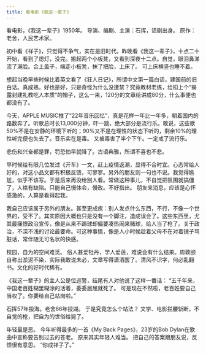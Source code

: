 ```yaml
---
title: 看电影《我这一辈子》
---
```


看电影，《我这一辈子》1950年。
导演、编剧、主演：石挥，话剧出身。
原作：老舍，人民艺术家。

初中看《祥子》，只觉得不争气，实在是旧时代。昨晚看《我这一辈子》，十点二十开始，看到了熄灯，没完。搬起两个小板凳，又看到深夜十二点。自觉，眼泪鼻涕流了满脸。合上盖子，端走小板凳，抹了把脸，上床了。
可上床横竖也睡不着。

想起当晚早些时候比着英文看了《狂人日记》，所谓中文第一篇白话，建国前的旧白话。真成熟。好也是好，只是奇怪为什么没遭禁？究竟教材老练，给扣上个“揭露封建礼教吃人本质”的帽子，这么一来，120分的文章给讲成80分，什么事便也都没有了。

今天，APPLE MUSIC推了“22年音乐回忆”，真是花样一年比一年多，朝着国内的路数奔了。听歌总时长13,000分钟，吓一跳，绝大部分是流行乐。敢说，这些歌50%不是在安静的环境下听的；90%又不是在理性的状态下听的，剩余10%的理性听完便也失去了。音乐实在是毒。
又被毒害了半个下午。一定戒了流行乐。

悲伤和兴奋都是罪，罚恐怕早就降了。古语典雅，所谓不喜也不悲。

早时候给有限几位发过《开车》一文，赶上疫情返潮，显得不合时宜。心态常给人好的，对这小品文都有积极反馈，可寥寥。另外的朋友则一句也不说。我觉得尴尬，似乎不该写。于是后来再没给别人看。常做这种事儿，不自觉把氛围就搞僵了，人格有缺陷。只能自己慢体会，慢改。不好指出。
朋友来消息，应该是心怀感激的，人算是看得起我。

我自己应该属于另外的朋友。甚至更成疾：别人发点什么东西，不行，不像一个世界的，受不了。其实原因大概也只是没有一个脚注，造成误会了。这些东西里，尤其最痛恨政治宣传，像是从来不踢球却偏要凑热闹来赌球，给人当了枪了。关于政治，不深不浅的讨论最要命。可这种事情，像是人小时候趁着父母不在对着镜子骂脏话，常伴随无可名状的快感。

校园，自为的空间难觅。
俗人甚爱牡丹，学人爱莲，难说会有什么结果。周敦颐自称出淤泥不染，实际我敢说未必，文章写得潇洒罢了。清风不识字，何必乱翻书。文化的好时代稀有。

《我这一辈子》的主人公是位巡警，结尾有人对他说了这样一番话：
“五千年来，中国老百姓糊里糊涂的活着，委委屈屈就死了。
可是现在不然啦，老百姓要自己当权了。你要给自己站岗啦。”

石挥57年投海。老舍66年投湖。
于是究竟怎么个站法？
文学、电影拦腰斩断，不自觉的枪，把自为的世俗给毙了。

年轻最是恶。
今年听得最多的一首《My Back Pages》，23岁的Bob Dylan在歌曲中宣称要告别过去的苍老。
原来其实年轻人难当。
把自己的答案跟朋友说，反馈很有意思。
“你成祥子了。”
